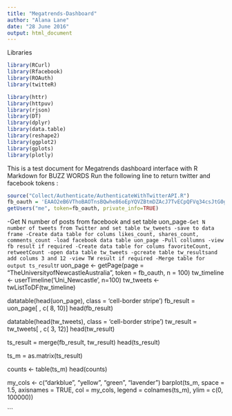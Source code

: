 ---
title: "Megatrends-Dashboard"
author: "Alana Lane"
date: "28 June 2016"
output: html_document
---

Libraries
```{r ts_library}

library(RCurl)
library(Rfacebook)
library(ROAuth)
library(twitteR)

library(httr)
library(httpuv)
library(rjson)
library(DT)
library(dplyr)
library(data.table)
library(reshape2)
library(ggplot2)
library(gplots)
library(plotly)

```

This is a test document for Megatrends dashboard interface with R Markdown for BUZZ WORDS
Run the following line to return twitter and facebook tokens :
```{r ts_authority}

source("Collect/Authenticate/AuthenticateWithTwitterAPI.R")
fb_oauth = 'EAAO2eB6VThoBAOTnsBQwhe86oEpYQVZBtmDZAcJ7TvECpQFVq34csJtG0gLZBQWSSM4Mn4iqXjtUrHQnIHauJkKjkYoSmqWAPaZBlLhqSIIQZAZChLR5db72SyYKdNPREFF7bbc0YcWuxZAYWV1F8RbzospKWOwLb8ZD'
getUsers("me", token=fb_oauth, private_info=TRUE)

```
-Get N number of posts from facebook and set table uon_page```
-Get N number of tweets from Twitter and set table tw_tweets
-save to data frame
-Create data table for colums likes_count, shares_count, comments_count
-load facebook data table uon_page
-Pull collumns
-view fb result if required
-Create data table for colums favoriteCount, retweetCount
-open data table tw_tweets
-gcreate table tw_resultsand add colums 3 and 12
-view TW result if required
-Merge table for output ts_result
```{r top_source}

uon_page <- getPage(page = "TheUniversityofNewcastleAustralia", token = fb_oauth, n = 100)
tw_timeline <- userTimeline('Uni_Newcastle', n=100)
tw_tweets <- twListToDF(tw_timeline)

datatable(head(uon_page), class = 'cell-border stripe')
fb_result = uon_page[ , c( 8, 10)]
head(fb_result)

datatable(head(tw_tweets), class = 'cell-border stripe')
tw_result = tw_tweets[ , c( 3, 12)]
head(tw_result)

ts_result = merge(fb_result, tw_result)
head(ts_result)

ts_m = as.matrix(ts_result)

counts <- table(ts_m)
head(counts)

my_cols <- c("darkblue", "yellow", "green", "lavender")
barplot(ts_m, space = 1.5, axisnames = TRUE, col = my_cols, legend = colnames(ts_m), ylim = c(0, 100000))


```


